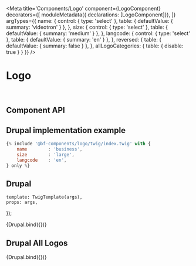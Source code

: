 

<Meta
    title='Components/Logo'
    component={LogoComponent}
    decorators={[
        moduleMetadata({ declarations: [LogoComponent]}),
    ]}
    argTypes={{
        name: {
            control: { type: 'select' },
            table: { defaultValue: { summary: 'videotron' } },
        },
        size: {
            control: { type: 'select' },
            table: { defaultValue: { summary: 'medium' } },
        },
        langcode: {
            control: {
                type: 'select'
            },
            table: { defaultValue: { summary: 'en' } },
        },
        reversed: {
            table: { defaultValue: { summary: false } },
        },
        allLogoCategories: {
            table: { disable: true }
        }
    }}
/>


# Logo

<br/>



## Component API

<ArgsTable of={LogoComponent} />




## Drupal implementation example

```jsx
{% include '@bf-components/logo/twig/index.twig' with {
    name        : 'business',
    size        : 'large',
    langcode    : 'en',
} only %}
```



## Drupal

    template: TwigTemplate(args),
    props: args,
});

<Canvas withSource='none'>
    <Story
        name='Drupal'
        height='300px'
        args={{
        }}
        height='160px'
    >
        {Drupal.bind({})}
    </Story>
</Canvas>



## Drupal All Logos

<Canvas withSource='none'>
    <Story
        name='Drupal - All logos'
        height='800px'
        args={{
            allLogoCategories
        }}
    >
        {Drupal.bind({})}
    </Story>
</Canvas>